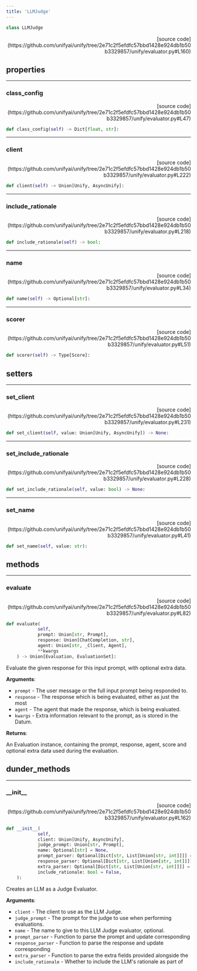 ```yaml
---
title: 'LLMJudge'
---
```


```python
class LLMJudge
```

<p align="right">[source code](https://github.com/unifyai/unify/tree/2e71c2f5efdfc57bbd1428e924db1b50b3329857/unify/evaluator.py#L160)</p>



## properties

---

### class\_config

<p align="right">[source code](https://github.com/unifyai/unify/tree/2e71c2f5efdfc57bbd1428e924db1b50b3329857/unify/evaluator.py#L47)</p>

```python
def class_config(self) -> Dict[float, str]:
```



---

### client

<p align="right">[source code](https://github.com/unifyai/unify/tree/2e71c2f5efdfc57bbd1428e924db1b50b3329857/unify/evaluator.py#L222)</p>

```python
def client(self) -> Union[Unify, AsyncUnify]:
```



---

### include\_rationale

<p align="right">[source code](https://github.com/unifyai/unify/tree/2e71c2f5efdfc57bbd1428e924db1b50b3329857/unify/evaluator.py#L218)</p>

```python
def include_rationale(self) -> bool:
```



---

### name

<p align="right">[source code](https://github.com/unifyai/unify/tree/2e71c2f5efdfc57bbd1428e924db1b50b3329857/unify/evaluator.py#L34)</p>

```python
def name(self) -> Optional[str]:
```



---

### scorer

<p align="right">[source code](https://github.com/unifyai/unify/tree/2e71c2f5efdfc57bbd1428e924db1b50b3329857/unify/evaluator.py#L51)</p>

```python
def scorer(self) -> Type[Score]:
```



## setters

---

### set\_client

<p align="right">[source code](https://github.com/unifyai/unify/tree/2e71c2f5efdfc57bbd1428e924db1b50b3329857/unify/evaluator.py#L231)</p>

```python
def set_client(self, value: Union[Unify, AsyncUnify]) -> None:
```



---

### set\_include\_rationale

<p align="right">[source code](https://github.com/unifyai/unify/tree/2e71c2f5efdfc57bbd1428e924db1b50b3329857/unify/evaluator.py#L228)</p>

```python
def set_include_rationale(self, value: bool) -> None:
```



---

### set\_name

<p align="right">[source code](https://github.com/unifyai/unify/tree/2e71c2f5efdfc57bbd1428e924db1b50b3329857/unify/evaluator.py#L41)</p>

```python
def set_name(self, value: str):
```



## methods

---

### evaluate

<p align="right">[source code](https://github.com/unifyai/unify/tree/2e71c2f5efdfc57bbd1428e924db1b50b3329857/unify/evaluator.py#L82)</p>

```python
def evaluate(
            self,
            prompt: Union[str, Prompt],
            response: Union[ChatCompletion, str],
            agent: Union[str, _Client, Agent],
            **kwargs
    ) -> Union[Evaluation, EvaluationSet]:
```

Evaluate the given response for this input prompt, with optional extra data.

**Arguments**:

- `prompt` - The user message or the full input prompt being responded to.
- `response` - The response which is being evaluated, either as just the most
- `agent` - The agent that made the response, which is being evaluated.
- `kwargs` - Extra information relevant to the prompt, as is stored in the Datum.



**Returns**:

An Evaluation instance, containing the prompt, response, agent, score and
optional extra data used during the evaluation.

## dunder_methods

---

### \_\_init\_\_

<p align="right">[source code](https://github.com/unifyai/unify/tree/2e71c2f5efdfc57bbd1428e924db1b50b3329857/unify/evaluator.py#L162)</p>

```python
def __init__(
            self,
            client: Union[Unify, AsyncUnify],
            judge_prompt: Union[str, Prompt],
            name: Optional[str] = None,
            prompt_parser: Optional[Dict[str, List[Union[str, int]]]] = None,
            response_parser: Optional[Dict[str, List[Union[str, int]]]] = None,
            extra_parser: Optional[Dict[str, List[Union[str, int]]]] = None,
            include_rationale: bool = False,
    ):
```

Creates an LLM as a Judge Evaluator.

**Arguments**:

- `client` - The client to use as the LLM Judge.
- `judge_prompt` - The prompt for the judge to use when performing evaluations.
- `name` - The name to give to this LLM Judge evaluator, optional.
- `prompt_parser` - Function to parse the prompt and update corresponding
- `response_parser` - Function to parse the response and update corresponding
- `extra_parser` - Function to parse the extra fields provided alongside the
- `include_rationale` - Whether to include the LLM's rationale as part of